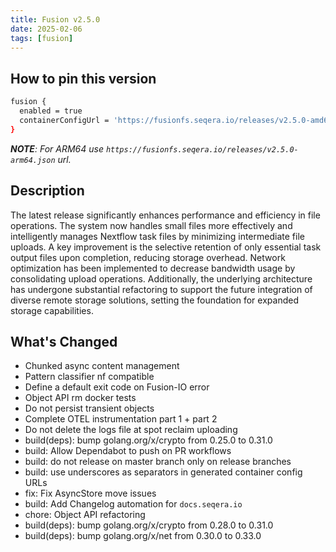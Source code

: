 ```yaml
---
title: Fusion v2.5.0
date: 2025-02-06
tags: [fusion]
---
```


## How to pin this version

```bash
fusion {
  enabled = true
  containerConfigUrl = 'https://fusionfs.seqera.io/releases/v2.5.0-amd64.json' 
}
```
_**NOTE**: For ARM64 use `https://fusionfs.seqera.io/releases/v2.5.0-arm64.json` url._

## Description

The latest release significantly enhances performance and efficiency in file operations. The system now handles small files more effectively and intelligently manages Nextflow task files by minimizing intermediate file uploads. A key improvement is the selective retention of only essential task output files upon completion, reducing storage overhead. Network optimization has been implemented to decrease bandwidth usage by consolidating upload operations. Additionally, the underlying architecture has undergone substantial refactoring to support the future integration of diverse remote storage solutions, setting the foundation for expanded storage capabilities.

## What's Changed

* Chunked async content management
* Pattern classifier nf compatible
* Define a default exit code on Fusion-IO error
* Object API rm docker tests
* Do not persist transient objects
* Complete OTEL instrumentation part 1 + part 2
* Do not delete the logs file at spot reclaim uploading
* build(deps): bump golang.org/x/crypto from 0.25.0 to 0.31.0
* build: Allow Dependabot to push on PR workflows
* build: do not release on master branch only on release branches
* build: use underscores as separators in generated container config URLs
* fix: Fix AsyncStore move issues
* build: Add Changelog automation for `docs.seqera.io`
* chore: Object API refactoring
* build(deps): bump golang.org/x/crypto from 0.28.0 to 0.31.0
* build(deps): bump golang.org/x/net from 0.30.0 to 0.33.0
